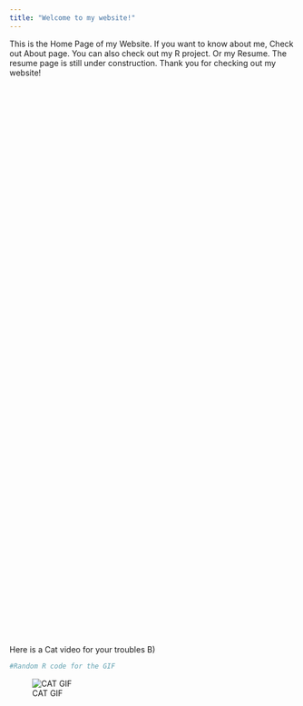 ```yaml
---
title: "Welcome to my website!"
---
```


This is the Home Page of my Website. If you want to know about me, Check out About page. You can also check out my R project. Or my Resume. The resume page is still under construction. Thank you for checking out my website! 

<div style="margin-bottom:1000px;">
</div>

Here is a Cat video for your troubles B)

```r
#Random R code for the GIF
```


![CAT GIF](https://media.giphy.com/media/lJNoBCvQYp7nq/giphy.gif)


